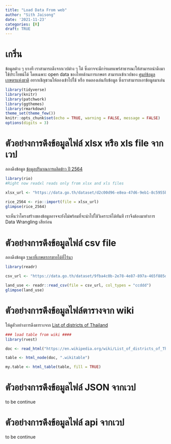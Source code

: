 ```yaml
---
title: "Load Data From web"
author: "Sith Jaisong"
date: '2021-11-23'
categories: [R]
draft: TRUE
---
```


# เกริ่น

ข้อมูลต่าง ๆ บางที เราสามารถดึงจากเวปต่าง ๆ ได้ ซึ่งอาจจะมีกา่รเผยแพร่สาธารณะให้สามารถนำดึงมาใช้ประโยชน์ได้ โดยเฉพาะ open data ของไทยด้านการเกษตร สามารถเข้าเวปของ [ศูนย์ข้อมูลเกษตรแห่งชาติ](https://www.nabc.go.th/) อยากเชิญชวนให้ลองเข้าไปใช้ หรือ ทดลองเล่นกับข้อมูล ซึ่งเราสามารถเอาข้อมูลมาเล่น

```r
library(tidyverse)
library(knitr)
library(patchwork)
library(ggthemes)
library(rmarkdown)
theme_set(theme_few())
knitr::opts_chunk$set(echo = TRUE, warning = FALSE, message = FALSE)
options(digits = 3)
```

# ตัวอย่างการดึงข้อมูลไฟล์ xlsx หรือ xls file จากเวป

ลองดึงข้อมูล [ข้อมูลปริมาณการผลิตข้าว ปี 2564](http://dataset.nabc.go.th/dataset/oae11_04)

```r
library(rio)
#Right now readxl reads only from xlsx and xls files

xlsx_url <- "https://data.go.th/dataset/d2c00d96-e8ea-47d6-9eb1-8c5955b2f836/resource/8bd9f92d-3554-4814-9b56-15c244dbf947/download/technical.xlsx"

rice_2564 <- rio::import(file = xlsx_url)
glimpse(rice_2564)
```

จะเห็นว่าโครงสร้างของข้อมูลอาจจะยังไม่พร้อมที่จะนำไปใช้วิเคราะห์ได้ทันที เราจึงต้องมาทำการ Data Wrangling เสียก่อน

# ตัวอย่างการดึงข้อมูลไฟล์ csv file

ลองดึงข้อมูล [ราคาที่เกษตรกรขายได้ที่ไร่นา](http://dataset.nabc.go.th/dataset/oae0010/resource/9599c763-8188-4d1d-a736-31c8dd4962d7)

```r
library(readr)

csv_url <- "https://data.go.th/dataset/9fba4c0b-2e78-4e87-897a-465f885d7e79/resource/7ea1669e-fb57-4b3f-aca1-0643ba9bb3f3/download/4cdzc1561119917.csv"

land_use <- readr::read_csv(file = csv_url, col_types = "ccddd")
glimpse(land_use)
```

# ตัวอย่างการดึงข้อมูลไฟล์ตารางจาก wiki

ให้ดูตัวอย่างการดึงตารางจาก [List of districts of Thailand](https://en.wikipedia.org/wiki/List_of_districts_of_Thailand)

```r
### load table from wiki ####
library(rvest)

doc <- read_html("https://en.wikipedia.org/wiki/List_of_districts_of_Thailand")

table <- html_node(doc, ".wikitable")

my.table <- html_table(table, fill = TRUE)
```

# ตัวอย่างการดึงข้อมูลไฟล์ JSON จากเวป

to be continue

# ตัวอย่างการดึงข้อมูลไฟล์ api จากเวป

to be continue
